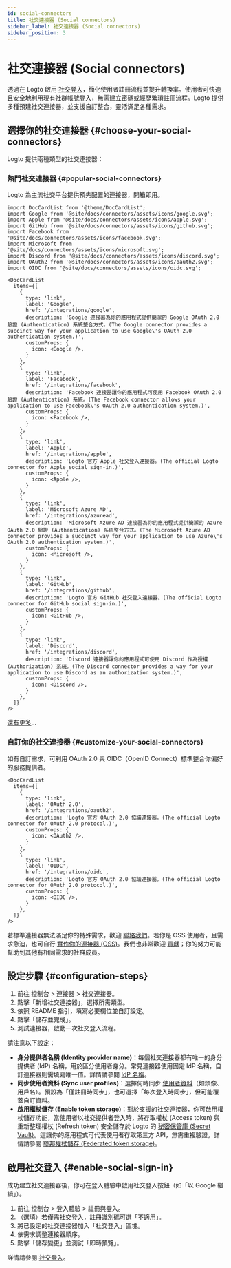 ```yaml
---
id: social-connectors
title: 社交連接器 (Social connectors)
sidebar_label: 社交連接器 (Social connectors)
sidebar_position: 3
---
```


# 社交連接器 (Social connectors)

透過在 Logto 啟用 [社交登入](/end-user-flows/sign-up-and-sign-in/social-sign-in)，簡化使用者註冊流程並提升轉換率。使用者可快速且安全地利用現有社群帳號登入，無需建立密碼或經歷繁瑣註冊流程。Logto 提供多種預建社交連接器，並支援自訂整合，靈活滿足各種需求。

## 選擇你的社交連接器 \{#choose-your-social-connectors}

Logto 提供兩種類型的社交連接器：

### 熱門社交連接器 \{#popular-social-connectors}

Logto 為主流社交平台提供預先配置的連接器，開箱即用。

```mdx-code-block
import DocCardList from '@theme/DocCardList';
import Google from '@site/docs/connectors/assets/icons/google.svg';
import Apple from '@site/docs/connectors/assets/icons/apple.svg';
import GitHub from '@site/docs/connectors/assets/icons/github.svg';
import Facebook from '@site/docs/connectors/assets/icons/facebook.svg';
import Microsoft from '@site/docs/connectors/assets/icons/microsoft.svg';
import Discord from '@site/docs/connectors/assets/icons/discord.svg';
import OAuth2 from '@site/docs/connectors/assets/icons/oauth2.svg';
import OIDC from '@site/docs/connectors/assets/icons/oidc.svg';

<DocCardList
  items={[
    {
      type: 'link',
      label: 'Google',
      href: '/integrations/google',
      description: 'Google 連接器為你的應用程式提供簡潔的 Google OAuth 2.0 驗證 (Authentication) 系統整合方式。(The Google connector provides a succinct way for your application to use Google\'s OAuth 2.0 authentication system.)',
      customProps: {
        icon: <Google />,
      }
    },
    {
      type: 'link',
      label: 'Facebook',
      href: '/integrations/facebook',
      description: 'Facebook 連接器讓你的應用程式可使用 Facebook OAuth 2.0 驗證 (Authentication) 系統。(The Facebook connector allows your application to use Facebook\'s OAuth 2.0 authentication system.)',
      customProps: {
        icon: <Facebook />,
      }
    },
    {
      type: 'link',
      label: 'Apple',
      href: '/integrations/apple',
      description: 'Logto 官方 Apple 社交登入連接器。(The official Logto connector for Apple social sign-in.)',
      customProps: {
        icon: <Apple />,
      }
    },
    {
      type: 'link',
      label: 'Microsoft Azure AD',
      href: '/integrations/azuread',
      description: 'Microsoft Azure AD 連接器為你的應用程式提供簡潔的 Azure OAuth 2.0 驗證 (Authentication) 系統整合方式。(The Microsoft Azure AD connector provides a succinct way for your application to use Azure\'s OAuth 2.0 authentication system.)',
      customProps: {
        icon: <Microsoft />,
      }
    },
    {
      type: 'link',
      label: 'GitHub',
      href: '/integrations/github',
      description: 'Logto 官方 GitHub 社交登入連接器。(The official Logto connector for GitHub social sign-in.)',
      customProps: {
        icon: <GitHub />,
      }
    },
    {
      type: 'link',
      label: 'Discord',
      href: '/integrations/discord',
      description: 'Discord 連接器讓你的應用程式可使用 Discord 作為授權 (Authorization) 系統。(The Discord connector provides a way for your application to use Discord as an authorization system.)',
      customProps: {
        icon: <Discord />,
      }
    },
  ]}
/>
```

[還有更多](/integrations)...

### 自訂你的社交連接器 \{#customize-your-social-connectors}

如有自訂需求，可利用 OAuth 2.0 與 OIDC（OpenID Connect）標準整合你偏好的服務提供者。

```mdx-code-block
<DocCardList
  items={[
    {
      type: 'link',
      label: 'OAuth 2.0',
      href: '/integrations/oauth2',
      description: 'Logto 官方 OAuth 2.0 協議連接器。(The official Logto connector for OAuth 2.0 protocol.)',
      customProps: {
        icon: <OAuth2 />,
      }
    },
    {
      type: 'link',
      label: 'OIDC',
      href: '/integrations/oidc',
      description: 'Logto 官方 OAuth 2.0 協議連接器。(The official Logto connector for OAuth 2.0 protocol.)',
      customProps: {
        icon: <OIDC />,
      }
    },
  ]}
/>
```

若標準連接器無法滿足你的特殊需求，歡迎 [聯絡我們](https://feedback.logto.io/roadmap)。若你是 OSS 使用者，且需求急迫，也可自行 [實作你的連接器 (OSS)](/logto-oss/develop-your-connector/implement-connectors#build-a-social-connector)。我們也非常歡迎 [貢獻](/logto-oss/contribution)；你的努力可能幫助到其他有相同需求的社群成員。

## 設定步驟 \{#configuration-steps}

1. 前往 <CloudLink to="/connectors/social">控制台 > 連接器 > 社交連接器</CloudLink>。
2. 點擊「新增社交連接器」，選擇所需類型。
3. 依照 README 指引，填寫必要欄位並自訂設定。
4. 點擊「儲存並完成」。
5. 測試連接器，啟動一次社交登入流程。

請注意以下設定：

- **身分提供者名稱 (Identity provider name)**：每個社交連接器都有唯一的身分提供者 (IdP) 名稱，用於區分使用者身分。常見連接器使用固定 IdP 名稱，自訂連接器則需填寫唯一值。詳情請參閱 [IdP 名稱](/connectors/connector-data-structure#target-identity-provider-name)。
- **同步使用者資料 (Sync user profiles)**：選擇何時同步 [使用者資料](/user-management/user-data#social-identities)（如頭像、用戶名）。預設為「僅註冊時同步」，也可選擇「每次登入時同步」，但可能覆蓋自訂資料。
- **啟用權杖儲存 (Enable token storage)**：對於支援的社交連接器，你可啟用權杖儲存功能，當使用者以社交提供者登入時，將存取權杖 (Access token) 與重新整理權杖 (Refresh token) 安全儲存於 Logto 的 [秘密保管庫 (Secret Vault)](/secret-vault)。這讓你的應用程式可代表使用者存取第三方 API，無需重複驗證。詳情請參閱 [聯邦權杖儲存 (Federated token storage)](/secret-vault/federated-token-set)。

## 啟用社交登入 \{#enable-social-sign-in}

成功建立社交連接器後，你可在登入體驗中啟用社交登入按鈕（如「以 Google 繼續」）。

1. 前往 <CloudLink to="/sign-in-experience/sign-up-and-sign-in">控制台 > 登入體驗 > 註冊與登入</CloudLink>。
2. （選填）若僅需社交登入，註冊識別碼可選「不適用」。
3. 將已設定的社交連接器加入「社交登入」區塊。
4. 依需求調整連接器順序。
5. 點擊「儲存變更」並測試「即時預覽」。

詳情請參閱 [社交登入](/end-user-flows/sign-up-and-sign-in/social-sign-in)。
